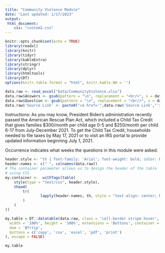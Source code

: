 ```yaml
---
title: "Community Violence Module"
date: "Last updated: 1/17/2023"
output: 
 html_document:
    css: "custom2.css"
---
```

```r
knitr::opts_chunk$set(echo = TRUE)
library(readxl)
library(knitr)
library(tidyr)
library(kableExtra)
library(stringr)
library(dplyr)
library(htmltools)
library(DT)
options(knitr.table.format = "html", knitr.kable.NA = '')
```

```r
data.raw <- read_excel("Data/CommunityViolence.xlsx")
data.raw$Answers <- gsub(pattern = "\n", replacement = "<br/>", x = data.raw$Answers)
data.raw$Question <- gsub(pattern = "\n", replacement = "<br/>", x = data.raw$Question)
data.raw$'Source Link' <- paste0("<a href='",data.raw$'Source Link',"'>", data.raw$'Source Link',"</a>")
```

Instructions: As you may know, President Biden's administration recently passed the American Rescue Plan Act, which included a Child Tax Credit that gives families $300/month per child age 0-5 and $250/month per child 6-17 from July-December 2021. To get the Child Tax Credit, households needed to file taxes by May 17, 2021 or to visit an IRS portal to provide updated information beginning July 1, 2021.

Occurrence indicates what weeks the questions in this module were asked. 

```r

header.style <- "th { font-family: 'Arial'; font-weight: bold; color: black; background-color: #f1d310;}"
header.names <- c(" ", colnames(data.raw))
# The container parameter allows us to design the header of the table
# using CSS
my.container <-  withTags(table(
    style(type = "text/css", header.style),
    thead(
        tr(
                lapply(header.names, th, style = "text-align: center; border-right-width: 1px; border-right-style: solid; border-right-color: white; border-bottom-width: 1px; border-bottom-style: solid; border-bottom-color: white")
        )
    )
))

my.table = DT::datatable(data.raw, class = 'cell-border stripe hover',  rownames = T, 
  width = '100%', height = '100%', extensions = 'Buttons', container = my.container,  options = list(
  dom = 'Bfrtip',
  buttons = c('copy', 'csv', 'excel', 'pdf', 'print')
), escape = FALSE)

my.table

```
